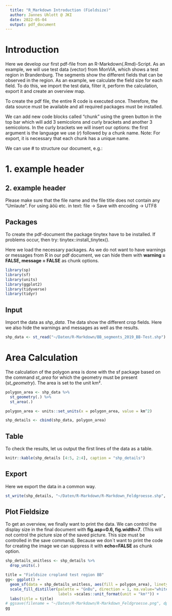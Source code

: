```yaml
---
  title: "R_Markdown Introduction (Fieldsize)"
  author: Jannes Uhlott @ JKI
  date: 2022-05-04
  output: pdf_document
---
```


# Introduction

Here we develop our first pdf-file from an R-Markdown(.Rmd)-Script. As an example, we will use test data (vector) from MonViA, which shows a test region in Brandenburg. The segments show the different fields that can be observed in the region. As an example, we calculate the field size for each field. To do this, we import the test data, filter it, perform the calculation, export it and create an overview map.

To create the pdf file, the entire R code is executed once. Therefore, the data source must be available and all required packages must be installed.

We can add new code blocks called "chunk" using the green button in the top bar which will add 3 semicolons and curly brackets and another 3 semicolons. In the curly brackets we will insert our options: the first argument is the language we use (*r*) followed by a chunk name. Note: For export, it is necessary that each chunk has a unique name.

We can use \# to structure our document, e.g.:

# 1. example header

## 2. example header

Please make sure that the file name and the file title does not contain any "Umlaute". For using äöü etc. in text: file -> Save with encoding -> UTF8

## Packages

To create the pdf-document the package tinytex have to be installed. If problems occur, then try: tinytex::install_tinytex(). 

Here we load the necessary packages. As we do not want to have warnings or messages from R in our pdf document, we can hide them with **warning = FALSE, message = FALSE** as chunk options.

```r
library(sp)
library(sf)
library(units)
library(ggplot2)
library(tidyverse)
library(tidyr) 
```

## Input

Import the data as *shp_data*. The data show the different crop fields. Here we also hide the warnings and messages as well as the results.

```r
shp_data <- st_read("~/Daten/R-Markdown/BB_segments_2019_BB-Test.shp")
```

# Area Calculation

The calculation of the polygon area is done with the sf package based on the command *st_area* for which the geometry must be present (*st_geometry*). The area is set to the unit km².

```r

polygon_area <- shp_data %>% 
  st_geometry(.) %>% 
  st_area(.) 

polygon_area <- units::set_units(x = polygon_area, value = km^2)

shp_details <- cbind(shp_data, polygon_area)

```

## Table

To check the results, let us output the first lines of the data as a table.

```r
knitr::kable(shp_details [4:5, 2:4], caption = "shp_details")
```

## Export

Here we export the data in a common way.

```r
st_write(shp_details, "~/Daten/R-Markdown/R-Markdown_Feldgroesse.shp", delete_dsn = TRUE)
```

## Plot Fieldsize

To get an overview, we finally want to print the data. We can control the display size in the final document with **fig.asp=0.6, fig.width=7**. (This will not control the picture size of the saved picture. This size must be controlled in the save command). Because we don´t want to print the code for creating the image we can suppress it with **echo=FALSE** as chunk option.

```r
shp_details_unitless <- shp_details %>% 
  drop_units(.)

title = "Fieldsize cropland test region BB"
gg<- ggplot() + 
  geom_sf(data = shp_details_unitless, aes(fill = polygon_area), linetype = "blank") + 
  scale_fill_distiller(palette = "GnBu", direction = 1, na.value="white", 
                       labels =scales::unit_format(unit = "km²")) +  
  labs(title = title)
# ggsave(filename = "~/Daten/R-Markdown/R-Markdown_Feldgroesse.png", dpi=300, width = 8, height = 4)
gg
```
